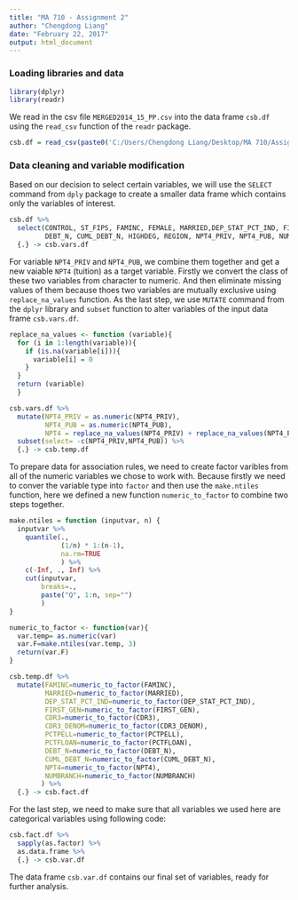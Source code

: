 ---
title: "MA 710 - Assignment 2"
author: "Chengdong Liang"
date: "February 22, 2017"
output: html_document
---

### Loading libraries and data
```{r, message=FALSE, warning=FALSE}
library(dplyr)
library(readr)
```

We read in the csv file `MERGED2014_15_PP.csv` into the data frame `csb.df` using the `read_csv` function of the `readr` package.

```{r,message=FALSE, warning=FALSE}
csb.df = read_csv(paste0('C:/Users/Chengdong Liang/Desktop/MA 710/Assignment 1/CollegeScorecard_Raw_Data/', 'MERGED2014_15_PP.csv'))

```

### Data cleaning and variable modification

Based on our decision to select certain variables, we will use the `SELECT` command from `dply` package to create a smaller data frame which contains only the variables of interest.
```{r, message=FALSE, warning=FALSE}
csb.df %>%
  select(CONTROL, ST_FIPS, FAMINC, FEMALE, MARRIED,DEP_STAT_PCT_IND, FIRST_GEN, PREDDEG, CDR3, CDR3_DENOM,PCTPELL, PCTFLOAN, 
         DEBT_N, CUML_DEBT_N, HIGHDEG, REGION, NPT4_PRIV, NPT4_PUB, NUMBRANCH, CCBASIC, CURROPER) %>%
  {.} -> csb.vars.df
```

For variable `NPT4_PRIV` and `NPT4_PUB`, we combine them together and get a new vaiable `NPT4` (tuition) as a target variable. Firstly we convert the class of these two variables from character to numeric. And then eliminate missing values of them because thoes two variables are mutually exclusive using `replace_na_values` function. As the last step, we use `MUTATE` command from the `dplyr` library and `subset` function to alter variables of the input data frame `csb.vars.df`.

```{r, message=FALSE, warning=FALSE}
replace_na_values <- function (variable){
  for (i in 1:length(variable)){
    if (is.na(variable[i])){
      variable[i] = 0
    }
  }
  return (variable)
  }

csb.vars.df %>% 
  mutate(NPT4_PRIV = as.numeric(NPT4_PRIV),
         NPT4_PUB = as.numeric(NPT4_PUB),
         NPT4 = replace_na_values(NPT4_PRIV) + replace_na_values(NPT4_PUB)) %>%
  subset(select= -c(NPT4_PRIV,NPT4_PUB)) %>%
  {.} -> csb.temp.df
```

To prepare data for association rules, we need to create factor varibles from all of the numeric variables we chose to work with. Because firstly we need to conver the variable type into `factor` and then use the `make.ntiles` function, here we defined a new function `numeric_to_factor` to combine two steps together.
```{r, message=FALSE, warning=FALSE}
make.ntiles = function (inputvar, n) {
  inputvar %>%
    quantile(.,
             (1/n) * 1:(n-1),
             na.rm=TRUE
             ) %>%
    c(-Inf, ., Inf) %>%
    cut(inputvar,
        breaks=.,
        paste("Q", 1:n, sep="")
        )
}

numeric_to_factor <- function(var){
  var.temp= as.numeric(var)
  var.F=make.ntiles(var.temp, 3)
  return(var.F)
}

csb.temp.df %>%
  mutate(FAMINC=numeric_to_factor(FAMINC),
         MARRIED=numeric_to_factor(MARRIED),
         DEP_STAT_PCT_IND=numeric_to_factor(DEP_STAT_PCT_IND),
         FIRST_GEN=numeric_to_factor(FIRST_GEN),
         CDR3=numeric_to_factor(CDR3),
         CDR3_DENOM=numeric_to_factor(CDR3_DENOM),
         PCTPELL=numeric_to_factor(PCTPELL),
         PCTFLOAN=numeric_to_factor(PCTFLOAN),
         DEBT_N=numeric_to_factor(DEBT_N),
         CUML_DEBT_N=numeric_to_factor(CUML_DEBT_N),
         NPT4=numeric_to_factor(NPT4),
         NUMBRANCH=numeric_to_factor(NUMBRANCH)
        ) %>%
  {.} -> csb.fact.df
```
For the last step, we need to make sure that all variables we used here are categorical variables using following code:
```{r}
csb.fact.df %>%
  sapply(as.factor) %>%
  as.data.frame %>%
  {.} -> csb.var.df
```

The data frame `csb.var.df` contains our final set of variables, ready for further analysis.
